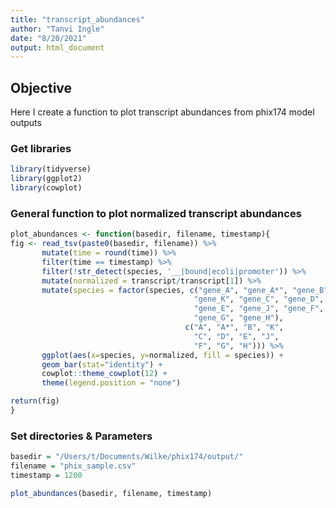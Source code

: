 ```yaml
---
title: "transcript_abundances"
author: "Tanvi Ingle"
date: "8/20/2021"
output: html_document
---
```


## Objective

Here I create a function to plot transcript abundances from phix174 model outputs

### Get libraries
```r
library(tidyverse)
library(ggplot2)
library(cowplot)
```

### General function to plot normalized transcript abundances
```r
plot_abundances <- function(basedir, filename, timestamp){
fig <- read_tsv(paste0(basedir, filename)) %>% 
       mutate(time = round(time)) %>% 
       filter(time == timestamp) %>% 
       filter(!str_detect(species, '__|bound|ecoli|promoter')) %>% 
       mutate(normalized = transcript/transcript[1]) %>% 
       mutate(species = factor(species, c("gene_A", "gene_A*", "gene_B",
                                         "gene_K", "gene_C", "gene_D",
                                         "gene_E", "gene_J", "gene_F",
                                         "gene_G", "gene_H"),
                                       c("A", "A*", "B", "K",
                                         "C", "D", "E", "J",
                                         "F", "G", "H"))) %>% 
       ggplot(aes(x=species, y=normalized, fill = species)) +
       geom_bar(stat="identity") +
       cowplot::theme_cowplot(12) +
       theme(legend.position = "none") 

return(fig)
}

```


### Set directories & Parameters
```r
basedir = "/Users/t/Documents/Wilke/phix174/output/"
filename = "phix_sample.csv"
timestamp = 1200

plot_abundances(basedir, filename, timestamp)
```









